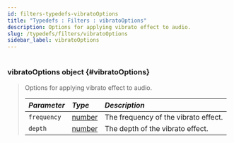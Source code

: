 ```yaml
---
id: filters-typedefs-vibratoOptions
title: "Typedefs : Filters : vibratoOptions"
description: Options for applying vibrato effect to audio.
slug: /typedefs/filters/vibratoOptions
sidebar_label: vibratoOptions
---
```



#

### vibratoOptions <span className="info badge">object</span> {#vibratoOptions}

> Options for applying vibrato effect to audio.
>
> | <i className="fa-solid fa-hashtag"/> Parameter | <i className="fa-solid fa-font"/> Type                                                            | <i className="fa-solid fa-list"/> Description |
> |:-----------------------------------------------|:--------------------------------------------------------------------------------------------------|:----------------------------------------------|
> | `frequency`                                    | [number](https://developer.mozilla.org/en-US/docs/Web/JavaScript/Reference/Global_Objects/Number) | The frequency of the vibrato effect.          |
> | `depth`                                        | [number](https://developer.mozilla.org/en-US/docs/Web/JavaScript/Reference/Global_Objects/Number) | The depth of the vibrato effect.              |